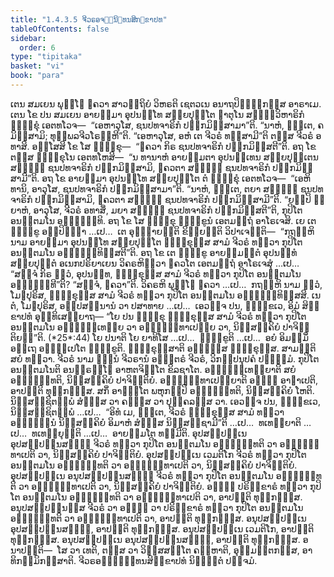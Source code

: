 ```yaml
---
title: "1.4.3.5 ຈີວຣອຈ຺ຉິນ຺ທນສິກ຺ຂາປທ"
tableOfContents: false
sidebar:
  order: 6
type: "tipitaka"
basket: "vi"
book: "para"
---
```



<DynamicBreadcrumb />

<Division number="631" book="para">

<Paragraph number="2336" book="para">
ເຕນ ສມເຍນ ພຸທ຺ໂຘ ຠຄວາ ສາວຕ຺ຖິຍໍ ວິຫຣຕິ ເຊຕວເນ ອນາຖປິຓ຺ຑິກສ຺ສ ອາຣາເມ. ເຕນ ໂຂ ປນ ສມເຍນ ອາຍສ຺ມາ ອຸປນນ຺ໂທ ສກ຺ຍປຸຕ຺ໂຕ ຠາຕຸໂນ ສທ຺ຘິວິຫາຣິກໍ ຠິກ຺ຂຸໍ ເອຕທໂວຈ—  “ເອຫາວຸໂສ, ຊນປທຈາຣິກໍ ປກ຺ກມິສ຺ສາມາ”ຕິ. “ນາຫໍ, ຠນ຺ເຕ, ຄມິສ຺ສາມິ; ທຸພ຺ພລຈີວໂຣມ຺ຫີ”ຕິ. “ເອຫາວຸໂສ, ອຫໍ ເຕ ຈີວຣໍ ທສ຺ສາມີ”ຕິ ຕສ຺ສ ຈີວຣໍ ອທາສິ. ອສ຺ໂສສິ ໂຂ ໂສ ຠິກ຺ຂຸ—  “ຠຄວາ ກິຣ ຊນປທຈາຣິກໍ ປກ຺ກມິສ຺ສຕີ”ຕິ. ອຖ ໂຂ ຕສ຺ສ ຠິກ຺ຂຸໂນ ເອຕທໂຫສິ—  “ນ ທານາຫໍ ອາຍສ຺ມຕາ ອຸປນນ຺ເທນ ສກ຺ຍປຸຕ຺ເຕນ ສທ຺ຘິໍ ຊນປທຈາຣິກໍ ປກ຺ກມິສ຺ສາມິ, ຠຄວຕາ ສທ຺ຘິໍ ຊນປທຈາຣິກໍ ປກ຺ກມິສ຺ສາມີ”ຕິ. ອຖ ໂຂ ອາຍສ຺ມາ ອຸປນນ຺ໂທ ສກ຺ຍປຸຕ຺ໂຕ ຕໍ ຠິກ຺ຂຸໍ ເອຕທໂວຈ—  “ເອຫິ ທານິ, ອາວຸໂສ, ຊນປທຈາຣິກໍ ປກ຺ກມິສ຺ສາມາ”ຕິ. “ນາຫໍ, ຠນ຺ເຕ, ຕຍາ ສທ຺ຘິໍ ຊນປທຈາຣິກໍ ປກ຺ກມິສ຺ສາມິ, ຠຄວຕາ ສທ຺ຘິໍ ຊນປທຈາຣິກໍ ປກ຺ກມິສ຺ສາມີ”ຕິ. “ຍມ຺ປິ ຕ຺ຍາຫໍ, ອາວຸໂສ, ຈີວຣໍ ອທາສິໍ, ມຍາ ສທ຺ຘິໍ ຊນປທຈາຣິກໍ ປກ຺ກມິສ຺ສຕີ”ຕິ, ກຸປິໂຕ ອນຕ຺ຕມໂນ ອຈ຺ຉິນ຺ທິ. ອຖ ໂຂ ໂສ ຠິກ຺ຂຸ ຠິກ຺ຂູນໍ ເອຕມຕ຺ຖໍ ອາໂຣເຈສິ. ເຍ ເຕ ຠິກ຺ຂູ ອປ຺ປິຈ຺ຉາ …ເປ…  ເຕ ອຸຊ຺ຌາຍນ຺ຕິ ຂິຍ຺ຍນ຺ຕິ ວິປາເຈນ຺ຕິ—  “ກຖຎ຺ຫິ ນາມ ອາຍສ຺ມາ ອຸປນນ຺ໂທ ສກ຺ຍປຸຕ຺ໂຕ ຠິກ຺ຂຸສ຺ສ ສາມໍ ຈີວຣໍ ທຕ຺ວາ ກຸປິໂຕ ອນຕ຺ຕມໂນ ອຈ຺ຉິນ຺ທິສ຺ສຕີ”ຕິ.
</Paragraph>

<Paragraph number="2337" book="para">
ອຖ ໂຂ ເຕ ຠິກ຺ຂູ ອາຍສ຺ມນ຺ຕໍ ອຸປນນ຺ທໍ ສກ຺ຍປຸຕ຺ຕໍ ອເນກປຣິຍາເຍນ ວິຄຣຫິຕ຺ວາ ຠຄວໂຕ ເອຕມຕ຺ຖໍ ອາໂຣເຈສຸໍ …ເປ…  “ສຈ຺ຈໍ ກິຣ ຕ຺ວໍ, ອຸປນນ຺ທ, ຠິກ຺ຂຸສ຺ສ ສາມໍ ຈີວຣໍ ທຕ຺ວາ ກຸປິໂຕ ອນຕ຺ຕມໂນ ອຈ຺ຉິນ຺ທີ”ຕິ? “ສຈ຺ຈໍ, ຠຄວາ”ຕິ. ວິຄຣຫິ ພຸທ຺ໂຘ ຠຄວາ …ເປ…  ກຖຎ຺ຫິ ນາມ ຕ຺ວໍ, ໂມຆປຸຣິສ, ຠິກ຺ຂຸສ຺ສ ສາມໍ ຈີວຣໍ ທຕ຺ວາ ກຸປິໂຕ ອນຕ຺ຕມໂນ ອຈ຺ຉິນ຺ທິສ຺ສສິ. ເນຕໍ, ໂມຆປຸຣິສ, ອປ຺ປສນ຺ນານໍ ວາ ປສາທາຍ …ເປ…  ເອວຎ຺ຈ ປນ, ຠິກ຺ຂເວ, ອິມໍ ສິກ຺ຂາປທໍ ອຸທ຺ທິເສຍ຺ຍາຖ—
</Paragraph>

</Division>
<Division number="632" book="para">

<Paragraph number="2338" book="para">
<Emphasis>“ໂຍ ປນ ຠິກ຺ຂຸ ຠິກ຺ຂຸສ຺ສ ສາມໍ ຈີວຣໍ ທຕ຺ວາ ກຸປິໂຕ ອນຕ຺ຕມໂນ ອຈ຺ຉິນ຺ເທຍ຺ຍ ວາ ອຈ຺ຉິນ຺ທາເປຍ຺ຍ ວາ, ນິສ຺ສຄ຺ຄິຍໍ ປາຈິຕ຺ຕິຍນ຺”</Emphasis>ຕິ. (*25*:<Emphasis>44</Emphasis>)
</Paragraph>

</Division>
<Division number="633" book="para">

<Paragraph number="2339" book="para">
<Emphasis>ໂຍ ປນາ</Emphasis>ຕິ ໂຍ ຍາທິໂສ …ເປ…  <Emphasis>ຠິກ຺ຂູ</Emphasis>ຕິ …ເປ…  ອຍໍ ອິມສ຺ມິໍ ອຕ຺ເຖ ອຘິປ຺ເປໂຕ ຠິກ຺ຂູຕິ.
</Paragraph>

<Paragraph number="2340" book="para">
<Emphasis>ຠິກ຺ຂຸສ຺ສາ</Emphasis>ຕິ ອຎ຺ຎສ຺ສ ຠິກ຺ຂຸສ຺ສ.
</Paragraph>

<Paragraph number="2341" book="para">
<Emphasis>ສາມນ຺</Emphasis>ຕິ ສຍໍ ທຕ຺ວາ.
</Paragraph>

<Paragraph number="2342" book="para">
<Emphasis>ຈີວຣໍ</Emphasis> ນາມ ຉນ຺ນໍ ຈີວຣານໍ ອຎ຺ຎຕຣໍ ຈີວຣໍ, ວິກປ຺ປນຸປຄໍ ປຈ຺ຉິມໍ.
</Paragraph>

<Paragraph number="2343" book="para">
<Emphasis>ກຸປິໂຕ ອນຕ຺ຕມໂນ</Emphasis>ຕິ ອນຠິຣທ຺ໂຘ ອາຫຕຈິຕ຺ໂຕ ຂິລຊາໂຕ.
</Paragraph>

<Paragraph number="2344" book="para">
<Emphasis>ອຈ຺ຉິນ຺ເທຍ຺ຍາ</Emphasis>ຕິ ສຍໍ ອຈ຺ຉິນ຺ທຕິ, ນິສ຺ສຄ຺ຄິຍໍ ປາຈິຕ຺ຕິຍໍ.
</Paragraph>

<Paragraph number="2345" book="para">
<Emphasis>ອຈ຺ຉິນ຺ທາເປຍ຺ຍາ</Emphasis>ຕິ ອຎ຺ຎໍ ອາຓາເປຕິ, ອາປຕ຺ຕິ ທຸກ຺ກຏສ຺ສ. ສກິໍ ອາຓຕ຺ໂຕ ພຫຸກມ຺ປິ ອຈ຺ຉິນ຺ທຕິ, ນິສ຺ສຄ຺ຄິຍໍ ໂຫຕິ. ນິສ຺ສຊ຺ຊິຕພ຺ພໍ ສໍຆສ຺ສ ວາ ຄຓສ຺ສ ວາ ປຸຄ຺ຄລສ຺ສ ວາ. ເອວຎ຺ຈ ປນ, ຠິກ຺ຂເວ, ນິສ຺ສຊ຺ຊິຕພ຺ພໍ …ເປ…  “ອິທໍ ເມ, ຠນ຺ເຕ, ຈີວຣໍ ຠິກ຺ຂຸສ຺ສ ສາມໍ ທຕ຺ວາ ອຈ຺ຉິນ຺ນໍ ນິສ຺ສຄ຺ຄິຍໍ ອິມາຫໍ ສໍຆສ຺ສ ນິສ຺ສຊ຺ຊາມີ”ຕິ …ເປ…  ທເທຍ຺ຍາຕິ …ເປ…  ທເທຍ຺ຍຸນ຺ຕິ …ເປ…  ອາຍສ຺ມໂຕ ທມ຺ມີຕິ.
</Paragraph>

</Division>
<Division number="634" book="para">

<Paragraph number="2346" book="para">
ອຸປສມ຺ປນ຺ເນ ອຸປສມ຺ປນ຺ນສຎ຺ຎີ ຈີວຣໍ ທຕ຺ວາ ກຸປິໂຕ ອນຕ຺ຕມໂນ ອຈ຺ຉິນ຺ທຕິ ວາ ອຈ຺ຉິນ຺ທາເປຕິ ວາ, ນິສ຺ສຄ຺ຄິຍໍ ປາຈິຕ຺ຕິຍໍ. ອຸປສມ຺ປນ຺ເນ ເວມຕິໂກ ຈີວຣໍ ທຕ຺ວາ ກຸປິໂຕ ອນຕ຺ຕມໂນ ອຈ຺ຉິນ຺ທຕິ ວາ ອຈ຺ຉິນ຺ທາເປຕິ ວາ, ນິສ຺ສຄ຺ຄິຍໍ ປາຈິຕ຺ຕິຍໍ. ອຸປສມ຺ປນ຺ເນ ອນຸປສມ຺ປນ຺ນສຎ຺ຎີ ຈີວຣໍ ທຕ຺ວາ ກຸປິໂຕ ອນຕ຺ຕມໂນ ອຈ຺ຉິນ຺ທຕິ ວາ ອຈ຺ຉິນ຺ທາເປຕິ ວາ, ນິສ຺ສຄ຺ຄິຍໍ ປາຈິຕ຺ຕິຍໍ.
</Paragraph>

<Paragraph number="2347" book="para">
ອຎ຺ຎໍ ປຣິກ຺ຂາຣໍ ທຕ຺ວາ ກຸປິໂຕ ອນຕ຺ຕມໂນ ອຈ຺ຉິນ຺ທຕິ ວາ ອຈ຺ຉິນ຺ທາເປຕິ ວາ, ອາປຕ຺ຕິ ທຸກ຺ກຏສ຺ສ. ອນຸປສມ຺ປນ຺ນສ຺ສ ຈີວຣໍ ວາ ອຎ຺ຎໍ ວາ ປຣິກ຺ຂາຣໍ ທຕ຺ວາ ກຸປິໂຕ ອນຕ຺ຕມໂນ ອຈ຺ຉິນ຺ທຕິ ວາ ອຈ຺ຉິນ຺ທາເປຕິ ວາ, ອາປຕ຺ຕິ ທຸກ຺ກຏສ຺ສ. ອນຸປສມ຺ປນ຺ເນ ອຸປສມ຺ປນ຺ນສຎ຺ຎີ, ອາປຕ຺ຕິ ທຸກ຺ກຏສ຺ສ. ອນຸປສມ຺ປນ຺ເນ ເວມຕິໂກ, ອາປຕ຺ຕິ ທຸກ຺ກຏສ຺ສ. ອນຸປສມ຺ປນ຺ເນ ອນຸປສມ຺ປນ຺ນສຎ຺ຎີ, ອາປຕ຺ຕິ ທຸກ຺ກຏສ຺ສ.
</Paragraph>

</Division>
<Division number="635" book="para">

<Paragraph number="2348" book="para">
ອນາປຕ຺ຕິ—  ໂສ ວາ ເທຕິ, ຕສ຺ສ ວາ ວິສ຺ສສນ຺ໂຕ ຄຓ຺ຫາຕິ, ອຸມ຺ມຕ຺ຕກສ຺ສ, ອາທິກມ຺ມິກສ຺ສາຕິ.

</Paragraph>
</Division>

<Paragraph number="2349" type="center" book="para">
ຈີວຣອຈ຺ຉິນ຺ທນສິກ຺ຂາປທໍ ນິຏ຺ຐິຕໍ ປຎ຺ຈມໍ.
</Paragraph>